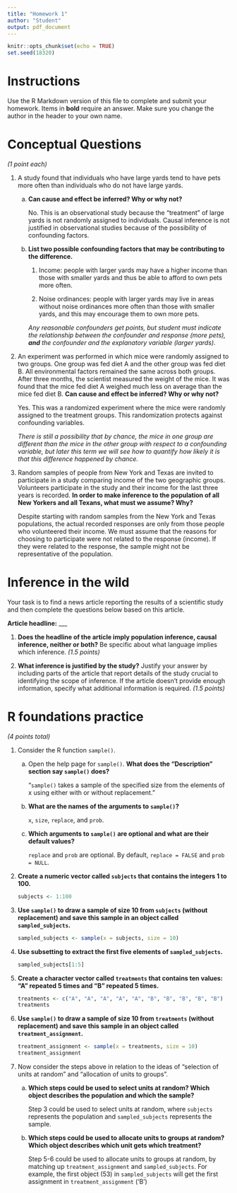 ---
title: "Homework 1"
author: "Student"
output: pdf_document
---

```{r setup, include=FALSE}
knitr::opts_chunk$set(echo = TRUE)
set.seed(18320)
```

# Instructions

Use the R Markdown version of this file to complete and submit your homework.  Items in **bold** require an answer. Make sure you change the author in the header to your own name. 

# Conceptual Questions

*(1 point each)*

1. A study found that individuals who have large yards tend to have pets more often than individuals who do not have large yards.
    a) **Can cause and effect be inferred? Why or why not?**  

        No. This is an observational study because the "treatment" of large yards is not randomly assigned to individuals.  Causal inference is not justified in observational studies because of the possibility of confounding factors.
    
    b) **List two possible confounding factors that may be contributing to the difference.**  

        1. Income: people with larger yards may have a higher income than those with smaller yards and thus be able to afford to own pets more often.
      
        2. Noise ordinances: people with larger yards may live in areas without noise ordinances more often than those with smaller yards, and this may encourage them to own more pets.
      
        *Any reasonable confounders get points, but student must indicate the relationship between the confounder and response (more pets), **and** the confounder and the explanatory variable (larger yards).*

2. An experiment was performed in which mice were randomly assigned to two groups. One group was fed diet A and the other group was fed diet B. All environmental factors remained the same across both groups. After three months, the scientist measured the weight of the mice. It was found that the mice fed diet A weighed much less on average than the mice fed diet B. **Can cause and effect be inferred? Why or why not?**  
  
    Yes. This was a randomized experiment where the mice were randomly assigned to the treatment groups.  This randomization protects against confounding variables.
    
    *There is still a possibility that by chance, the mice in one group are different than the mice in the other group with respect to a confounding variable, but later this term we will see how to quantify how likely it is that this difference happened by chance.* 
  
3. Random samples of people from New York and Texas are invited to participate in a study comparing income of the two geographic groups. Volunteers participate in the study and their income for the last three years is recorded. **In order to make inference to the population of all New Yorkers and all Texans, what must we assume? Why?**  
 
    Despite starting with random samples from the New York and Texas populations, the actual recorded responses are only from those people who volunteered their income.  We must assume that the reasons for choosing to participate were not related to the response (income). If they were related to the response, the sample might not be representative of the population.
  
# Inference in the wild 

Your task is to find a news article reporting the results of a scientific study and then complete the questions below based on this article.

**Article headline:** ___

1. **Does the headline of the article imply population inference, causal inference, neither or both?** Be specific about what language implies which inference. *(1.5 points)*
 
2. **What inference is justified by the study?** Justify your answer by including parts of the article that report details of the study crucial to identifying the scope of inference. If the article doesn't provide enough information, specify what additional information is required. *(1.5 points)*
 
# R foundations practice

*(4 points total)*

1. Consider the R function `sample()`.
  
    a) Open the help page for `sample()`.   **What does the "Description" section say `sample()` does?**  
    
        "`sample()` takes a sample of the specified size from the elements of x using either with or without replacement."
    
    b) **What are the names of the arguments to `sample()`?**  
      
        `x`, `size`, `replace`, and `prob`.
  
    c) **Which arguments to `sample()` are optional and what are their default values?**  
 
       `replace` and `prob` are optional. By default, `replace = FALSE` and  `prob = NULL`.

2. **Create a numeric vector called `subjects` that contains the integers 1 to 100.**
    
    ```{r}
    subjects <- 1:100
    ```

3. **Use `sample()` to  draw a sample of size 10 from `subjects` (without replacement) and save this sample in an object called `sampled_subjects`.**

    ```{r}
    sampled_subjects <- sample(x = subjects, size = 10)
    ```

4. **Use subsetting to extract the first five elements of `sampled_subjects`.**

    ```{r}
    sampled_subjects[1:5]
    ```

5. **Create a character vector called `treatments` that contains ten values: "A" repeated 5 times and "B" repeated 5 times.**

    ```{r}
    treatments <- c("A", "A", "A", "A", "A", "B", "B", "B", "B", "B")
    treatments
    ```

6. **Use `sample()` to  draw a sample of size 10 from `treatments` (without replacement) and save this sample in an object called `treatment_assignment`.**

    ```{r}
    treatment_assignment <- sample(x = treatments, size = 10)
    treatment_assignment
    ```

7. Now consider the steps above in relation to the ideas of "selection of units at random" and "allocation of units to groups".  

    a)  **Which steps could be used to select units at random? Which object describes the population and which the sample?**  
 
        Step 3 could be used to select units at random, where `subjects` represents the population and `sampled_subjects` represents the sample.  
    
    b) **Which steps could be used to allocate units to groups at random?  Which object describes which unit gets which treatment?**  
    
        Step 5-6 could be used to allocate units to groups at random, by matching up `treatment_assignment` and `sampled_subjects`. For example, the first object (53) in `sampled_subjects` will get the first assignment in `treatment_assignment` ('B') 





